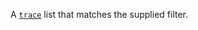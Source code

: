 A [`trace`](../../ethereum/json-rpc-methods/trace-methods/index.md#trace) list that matches the supplied filter.

